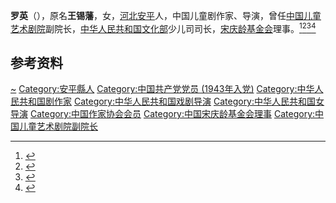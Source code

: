 {{Otheruses|other=名为罗英的其他人物|罗英}}

'''罗英'''（{{bd|1926年||2009年}}），原名'''王锡藩'''，女，[[河北|河北]][[安平县|安平]]人，中国儿童剧作家、导演，曾任[[中国儿童艺术剧院|中国儿童艺术剧院]]副院长，[[中华人民共和国文化部|中华人民共和国文化部]]少儿司司长，[[宋庆龄基金会|宋庆龄基金会]]理事。<ref>{{Cite book|title=古今中外女名人辞典|author=中国妇女管理干部学院编|publisher=中国广播电视出版社|year=1989|isbn=|location=北京|pages=}}</ref><ref>{{Cite book|title=世界儿童文学事典|author=蒋风主编|publisher=希望出版社|year=1992|isbn=|location=太原|pages=}}</ref><ref>{{Cite book|title=中国当代文艺名人辞典|author=谷向阳, 王庆新主编|publisher=学苑出版社|year=1994|isbn=|location=北京|pages=}}</ref><ref>{{Cite web|title=罗英|url=http://www.chinawriter.com.cn/zxhy/member/3555.shtml|accessdate=2020-07-09|work=中国作家网|archive-date=2020-07-09|archive-url=https://web.archive.org/web/20200709193717/http://www.chinawriter.com.cn/zxhy/member/3555.shtml|dead-url=no}}</ref>

== 参考资料 ==
{{reflist}}

{{中国人物小作品}}
{{宋庆龄基金会第三届理事会}}

{{Authority control}}
{{DEFAULTSORT:Luo罗}}
[[Category:王姓|~]]
[[Category:安平縣人|Category:安平縣人]]
[[Category:中国共产党党员_(1943年入党)|Category:中国共产党党员 (1943年入党)]]
[[Category:中华人民共和国剧作家|Category:中华人民共和国剧作家]]
[[Category:中华人民共和国戏剧导演|Category:中华人民共和国戏剧导演]]
[[Category:中华人民共和国女导演|Category:中华人民共和国女导演]]
[[Category:中国作家协会会员|Category:中国作家协会会员]]
[[Category:中国宋庆龄基金会理事|Category:中国宋庆龄基金会理事]]
[[Category:中国儿童艺术剧院副院长|Category:中国儿童艺术剧院副院长]]